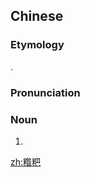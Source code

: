==Chinese==
{{zh-forms|gloss=-}}
{{wikipedia|lang=zh}}

===Etymology===
{{bor|zh|bo|རྩམ་པ}}.

===Pronunciation===
{{zh-pron
|m=zānba,zánbā,2nb=Taiwan
|c=zaam1 baa1,zam1 baa1
|cat=n
}}

===Noun===
{{zh-noun}}

# {{w|tsampa}}

{{zh-cat|Foods}}

[[zh:糌粑]]